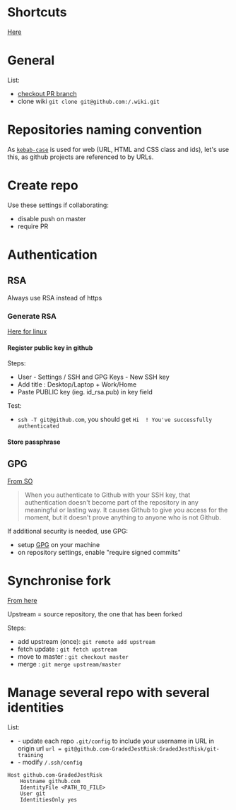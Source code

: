 = Shortcuts =
[https://help.github.com/en/github/getting-started-with-github/keyboard-shortcuts Here]

= General =
List:
* [https://gist.github.com/piscisaureus/3342247 checkout PR branch]
* clone wiki <code>git clone git@github.com:<USER_NAME>/<REPO_NAME>.wiki.git</code>

= Repositories naming convention =
As [https://en.wikipedia.org/wiki/Letter_case#Special_case_styles <code>kebab-case</code>] is used for web (URL, HTML and CSS class and ids), let's use this, as github projects are referenced to by URLs.

= Create repo =
Use these settings if collaborating:
* disable push on master
* require PR

= Authentication =

== RSA ==
Always use RSA instead of https

=== Generate RSA ===
[https://github.com/GradedJestRisk/linux-training/wiki/SSH#generation-ssh-keygen Here for linux]

==== Register public key in github ====

Steps:
* User - Settings / SSH and GPG Keys - New SSH key
* Add title : Desktop/Laptop + Work/Home 
* Paste PUBLIC key (ieg. id_rsa.pub) in key field

Test:
* <code>ssh -T git@github.com</code>, you should get <code> Hi <USERNAME> ! You've successfully authenticated </code>

==== Store passphrase ====

== GPG ==
[https://security.stackexchange.com/questions/120706/why-would-i-sign-my-git-commits-with-a-gpg-key-when-i-already-use-an-ssh-key-to From SO]
<blockquote>
When you authenticate to Github with your SSH key, that authentication doesn't become part of the repository in any meaningful or lasting way. It causes Github to give you access for the moment, but it doesn't prove anything to anyone who is not Github.
</blockquote> 

If additional security is needed, use GPG:
* setup [https://git-scm.com/book/en/v2/Git-Tools-Signing-Your-Work GPG] on your machine
* on repository settings, enable "require signed commits"

= Synchronise fork =
[https://ardalis.com/syncing-a-fork-of-a-github-repository-with-upstream  From here ]

Upstream = source repository, the one that has been forked

Steps:
* add upstream (once): <code> git remote add upstream <GIT-URL> </code>
* fetch update : <code> git fetch upstream </code>
* move to master : <code> git checkout master</code>
* merge : <code> git merge upstream/master</code>

= Manage several repo with several identities =
List:
* - update each repo <code> .git/config </code> to include your username in URL in origin url <code> url = git@github.com-GradedJestRisk:GradedJestRisk/git-training </code>
* - modify <code>/.ssh/config </code>
<pre>
Host github.com-GradedJestRisk
    Hostname github.com
    IdentityFile <PATH_TO_FILE>
    User git
    IdentitiesOnly yes
</pre>
